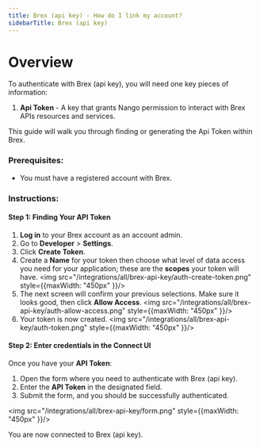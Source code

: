 ```yaml
---
title: Brex (api key) - How do I link my account?
sidebarTitle: Brex (api key)
---
```


# Overview

To authenticate with Brex (api key), you will need one key pieces of information:
1. **Api Token** - A key that grants Nango permission to interact with Brex APIs resources and services.

This guide will walk you through finding or generating the Api Token within Brex.

### Prerequisites:

- You must have a registered account with Brex.

### Instructions:

#### Step 1: Finding Your API Token
1. **Log in** to your Brex account as an account admin.
2. Go to **Developer** > **Settings**.
3. Click **Create Token**.
4. Create a **Name** for your token then choose what level of data access you need for your application; these are the **scopes** your token will have.
<img src="/integrations/all/brex-api-key/auth-create-token.png" style={{maxWidth: "450px" }}/>
5. The next screen will confirm your previous selections. Make sure it looks good, then click **Allow Access**.
<img src="/integrations/all/brex-api-key/auth-allow-access.png" style={{maxWidth: "450px" }}/>
6. Your token is now created.
<img src="/integrations/all/brex-api-key/auth-token.png" style={{maxWidth: "450px" }}/>

#### Step 2: Enter credentials in the Connect UI

Once you have your **API Token**:
1. Open the form where you need to authenticate with Brex (api key).
2. Enter the **API Token** in the designated field.
3. Submit the form, and you should be successfully authenticated.


<img src="/integrations/all/brex-api-key/form.png" style={{maxWidth: "450px" }}/>

You are now connected to Brex (api key).
